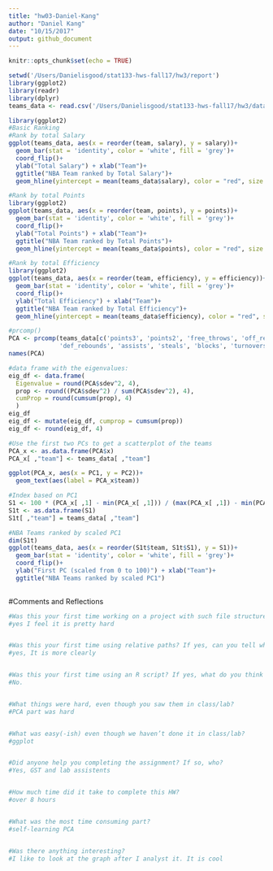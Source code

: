 ```yaml
---
title: "hw03-Daniel-Kang"
author: "Daniel Kang"
date: "10/15/2017"
output: github_document
---
```


```r
knitr::opts_chunk$set(echo = TRUE)
```

```r
setwd('/Users/Danielisgood/stat133-hws-fall17/hw3/report')
library(ggplot2)
library(readr)
library(dplyr)
teams_data <- read.csv('/Users/Danielisgood/stat133-hws-fall17/hw3/data/nba2017-teams.csv')

```

```r
library(ggplot2)
#Basic Ranking
#Rank by total Salary
ggplot(teams_data, aes(x = reorder(team, salary), y = salary))+
  geom_bar(stat = 'identity', color = 'white', fill = 'grey')+
  coord_flip()+
  ylab("Total Salary") + xlab("Team")+
  ggtitle("NBA Team ranked by Total Salary")+
  geom_hline(yintercept = mean(teams_data$salary), color = "red", size = 1.5)
```

```r
#Rank by total Points
library(ggplot2)
ggplot(teams_data, aes(x = reorder(team, points), y = points))+
  geom_bar(stat = 'identity', color = 'white', fill = 'grey')+
  coord_flip()+
  ylab("Total Points") + xlab("Team")+
  ggtitle("NBA Team ranked by Total Points")+
  geom_hline(yintercept = mean(teams_data$points), color = "red", size = 1.5)
```

```r
#Rank by total Efficiency
library(ggplot2)
ggplot(teams_data, aes(x = reorder(team, efficiency), y = efficiency))+
  geom_bar(stat = 'identity', color = 'white', fill = 'grey')+
  coord_flip()+
  ylab("Total Efficiency") + xlab("Team")+
  ggtitle("NBA Team ranked by Total Efficiency")+
  geom_hline(yintercept = mean(teams_data$efficiency), color = "red", size = 1.5)
```

```r
#prcomp()
PCA <- prcomp(teams_data[c('points3', 'points2', 'free_throws', 'off_rebounds', 
              'def_rebounds', 'assists', 'steals', 'blocks', 'turnovers', 'fouls')], scale. = TRUE)
names(PCA)

```

```r
#data frame with the eigenvalues:
eig_df <- data.frame(
  Eigenvalue = round(PCA$sdev^2, 4), 
  prop <- round((PCA$sdev^2) / sum(PCA$sdev^2), 4),
  cumProp = round(cumsum(prop), 4)
  )
eig_df
eig_df <- mutate(eig_df, cumprop = cumsum(prop))
eig_df <- round(eig_df, 4)

```

```r
#Use the first two PCs to get a scatterplot of the teams
PCA_x <- as.data.frame(PCA$x)
PCA_x[ ,"team"] <- teams_data[ ,"team"]

ggplot(PCA_x, aes(x = PC1, y = PC2))+
  geom_text(aes(label = PCA_x$team))
```

```r
#Index based on PC1
S1 <- 100 * (PCA_x[ ,1] - min(PCA_x[ ,1])) / (max(PCA_x[ ,1]) - min(PCA_x[ ,1]))
S1t <- as.data.frame(S1)
S1t[ ,"team"] = teams_data[ ,"team"]
```

```r
#NBA Teams ranked by scaled PC1
dim(S1t)
ggplot(teams_data, aes(x = reorder(S1t$team, S1t$S1), y = S1))+
  geom_bar(stat = 'identity', color = 'white', fill = 'grey')+
  coord_flip()+
  ylab("First PC (scaled from 0 to 100)") + xlab("Team")+
  ggtitle("NBA Teams ranked by scaled PC1")
  
```


#Comments and Reflections
```r
#Was this your first time working on a project with such file structure? If yes, how do you feel about it?
#yes I feel it is pretty hard


#Was this your first time using relative paths? If yes, can you tell why they are important for reproducibility purposes?
#yes, It is more clearly 


#Was this your first time using an R script? If yes, what do you think about just writing code?
#No.


#What things were hard, even though you saw them in class/lab?
#PCA part was hard


#What was easy(-ish) even though we haven’t done it in class/lab?
#ggplot


#Did anyone help you completing the assignment? If so, who?
#Yes, GST and lab assistents 


#How much time did it take to complete this HW?
#over 8 hours 


#What was the most time consuming part?
#self-learning PCA


#Was there anything interesting?
#I like to look at the graph after I analyst it. It is cool
```